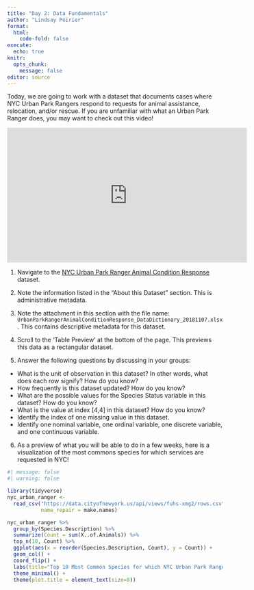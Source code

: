 ```yaml
---
title: "Day 2: Data Fundamentals"
author: "Lindsay Poirier"
format:
  html:
    code-fold: false
execute: 
  echo: true
knitr:
  opts_chunk: 
    message: false
editor: source
---
```


Today, we are going to work with a dataset that documents cases where NYC Urban Park Rangers respond to requests for animal assistance, relocation, and/or rescue. If you are unfamiliar with what an Urban Park Ranger does, you may want to check out this video! 

<iframe width="560" height="315" src="https://www.youtube.com/embed/PRn0v8rNyPI?start=48" title="YouTube video player" frameborder="0" allow="accelerometer; autoplay; clipboard-write; encrypted-media; gyroscope; picture-in-picture" allowfullscreen></iframe>

1. Navigate to the [NYC Urban Park Ranger Animal Condition Response](https://data.cityofnewyork.us/Environment/Urban-Park-Ranger-Animal-Condition-Response/fuhs-xmg2) dataset.

2. Note the information listed in the "About this Dataset" section. This is administrative metadata. 

3. Note the attachment in this section with the file name:  `UrbanParkRangerAnimalConditionResponse_DataDictionary_20181107.xlsx`. This contains descriptive metadata for this dataset. 

4. Scroll to the 'Table Preview' at the bottom of the page. This previews this data as a rectangular dataset. 

5. Answer the following questions by discussing in your groups:
  
  * What is the unit of observation in this dataset? In other words, what does each row signify? How do you know?
  * How frequently is this dataset updated? How do you know?
  * What are the possible values for the Species Status variable in this dataset? How do you know?
  * What is the value at index [4,4] in this dataset? How do you know?
  * Identify the index of one missing value in this dataset.
  * Identify one nominal variable, one ordinal variable, one discrete variable, and one continuous variable. 

6. As a preview of what you will be able to do in a few weeks, here is a visualization of the most commons species for which services are requested in NYC! 
  
```r
#| message: false
#| warning: false

library(tidyverse)
nyc_urban_ranger <- 
  read_csv("https://data.cityofnewyork.us/api/views/fuhs-xmg2/rows.csv",
           name_repair = make.names)

nyc_urban_ranger %>%
  group_by(Species.Description) %>%
  summarize(Count = sum(X..of.Animals)) %>%
  top_n(10, Count) %>%
  ggplot(aes(x = reorder(Species.Description, Count), y = Count)) +
  geom_col() +
  coord_flip() +
  labs(title="Top 10 Most Common Species for which NYC Urban Park Rangers Assistance is Requested, 2018-2020", x = "Species", y = "Count") +
  theme_minimal() +
  theme(plot.title = element_text(size=8))

```

  
